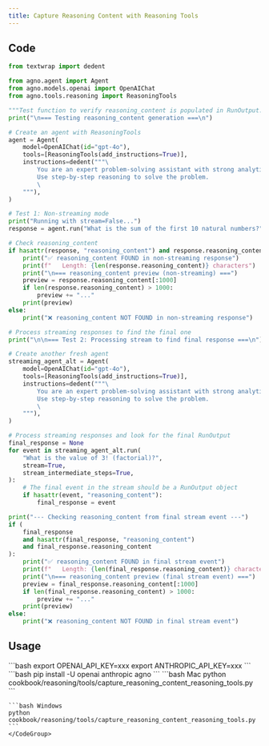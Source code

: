 ```yaml
---
title: Capture Reasoning Content with Reasoning Tools
---
```


## Code

```python cookbook/reasoning/tools/capture_reasoning_content_reasoning_tools.py
from textwrap import dedent

from agno.agent import Agent
from agno.models.openai import OpenAIChat
from agno.tools.reasoning import ReasoningTools

"""Test function to verify reasoning_content is populated in RunOutput."""
print("\n=== Testing reasoning_content generation ===\n")

# Create an agent with ReasoningTools
agent = Agent(
    model=OpenAIChat(id="gpt-4o"),
    tools=[ReasoningTools(add_instructions=True)],
    instructions=dedent("""\
        You are an expert problem-solving assistant with strong analytical skills! 🧠
        Use step-by-step reasoning to solve the problem.
        \
    """),
)

# Test 1: Non-streaming mode
print("Running with stream=False...")
response = agent.run("What is the sum of the first 10 natural numbers?", stream=False)

# Check reasoning_content
if hasattr(response, "reasoning_content") and response.reasoning_content:
    print("✅ reasoning_content FOUND in non-streaming response")
    print(f"   Length: {len(response.reasoning_content)} characters")
    print("\n=== reasoning_content preview (non-streaming) ===")
    preview = response.reasoning_content[:1000]
    if len(response.reasoning_content) > 1000:
        preview += "..."
    print(preview)
else:
    print("❌ reasoning_content NOT FOUND in non-streaming response")

# Process streaming responses to find the final one
print("\n\n=== Test 2: Processing stream to find final response ===\n")

# Create another fresh agent
streaming_agent_alt = Agent(
    model=OpenAIChat(id="gpt-4o"),
    tools=[ReasoningTools(add_instructions=True)],
    instructions=dedent("""\
        You are an expert problem-solving assistant with strong analytical skills! 🧠
        Use step-by-step reasoning to solve the problem.
        \
    """),
)

# Process streaming responses and look for the final RunOutput
final_response = None
for event in streaming_agent_alt.run(
    "What is the value of 3! (factorial)?",
    stream=True,
    stream_intermediate_steps=True,
):
    # The final event in the stream should be a RunOutput object
    if hasattr(event, "reasoning_content"):
        final_response = event

print("--- Checking reasoning_content from final stream event ---")
if (
    final_response
    and hasattr(final_response, "reasoning_content")
    and final_response.reasoning_content
):
    print("✅ reasoning_content FOUND in final stream event")
    print(f"   Length: {len(final_response.reasoning_content)} characters")
    print("\n=== reasoning_content preview (final stream event) ===")
    preview = final_response.reasoning_content[:1000]
    if len(final_response.reasoning_content) > 1000:
        preview += "..."
    print(preview)
else:
    print("❌ reasoning_content NOT FOUND in final stream event")
```

## Usage

<Steps>
  <Snippet file="create-venv-step.mdx" />

  <Step title="Set your API key">
    ```bash
    export OPENAI_API_KEY=xxx
    export ANTHROPIC_API_KEY=xxx
    ```
  </Step>

  <Step title="Install libraries">
    ```bash
    pip install -U openai anthropic agno
    ```
  </Step>

  <Step title="Run Example">
    <CodeGroup>
    ```bash Mac
    python cookbook/reasoning/tools/capture_reasoning_content_reasoning_tools.py
    ```

    ```bash Windows
    python cookbook/reasoning/tools/capture_reasoning_content_reasoning_tools.py
    ```
    </CodeGroup>
  </Step>

</Steps>